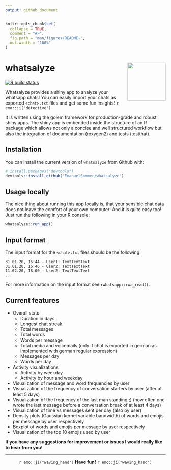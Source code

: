```yaml
---
output: github_document
---
```



```r
knitr::opts_chunk$set(
  collapse = TRUE,
  comment = "#>",
  fig.path = "man/figures/README-",
  out.width = "100%"
)
```

# whatsalyze <img src="inst/app/www/hex-whatsalyze.png" align="right" width="120" />

<!-- badges: start -->
  [![R build status](https://github.com/EmanuelSommer/whatsalyze/workflows/R-CMD-check/badge.svg)](https://github.com/EmanuelSommer/whatsalyze/actions)
  <!-- badges: end -->

Whatsalyze provides a shiny app to analyze your whatsapp chats! You can easily import your chats as exported `<chat>.txt` files and get some fun insights! `r emo::ji("detective")`

It is written using the golem framework for production-grade and robust shiny apps. The shiny app is embedded inside the structure of an R package which allows not only a concise and well structured workflow but also the integration of documentation (roxygen2) and tests (testthat). 

## Installation

You can install the current version of `whatsalyze` from Github with:

``` r
# install.packages("devtools")
devtools::install_github("EmanuelSommer/whatsalyze")
```

## Usage locally

The nice thing about running this app locally is, that your sensible chat data does not leave the comfort of your own computer! And it is quite easy too! Just run the following in your R console:

``` r
whatsalyze::run_app()
```

## Input format

The input format for the `<chat>.txt` files should be the following:

```
31.01.20, 16:44 - User1: TextTextText
31.01.20, 16:46 - User2: TextTextText
11.02.20, 18:00 - User2: TextTextText
...
```

For more information on the input format see `rwhatsapp::rwa_read()`.

## Current features

- Overall stats
    - Duration in days
    - Longest chat streak
    - Total messages
    - Total words
    - Words per message
    - Total media and voicemails (only if chat is exported in german as implemented with german regular expression)
    - Messages per day
    - Words per day
- Activity visualizations
    - Activity by weekday
    - Activity by hour and weekday
- Visualization of message and word frequencies by user
- Visualization of the frequency of conversation starters by user (after at least 5 days)
- Visualization of the frequency of the last man standing ;) (how often one wrote the last message before a conversation break of at least 4 days)
- Visualization of time vs messages sent per day (also by user)
- Density plots (Gaussian kernel variable bandwidth) of words and emojis per message by user respectively
- Boxplot of words and emojis per message by user respectively
- Visualization of the top 10 emojis used by user 



**If you have any suggestions for improvement or issues I would really like to hear from you!**


***

<center>
`r emo::ji("waving_hand")` **Have fun!** `r emo::ji("waving_hand")`
</center>
